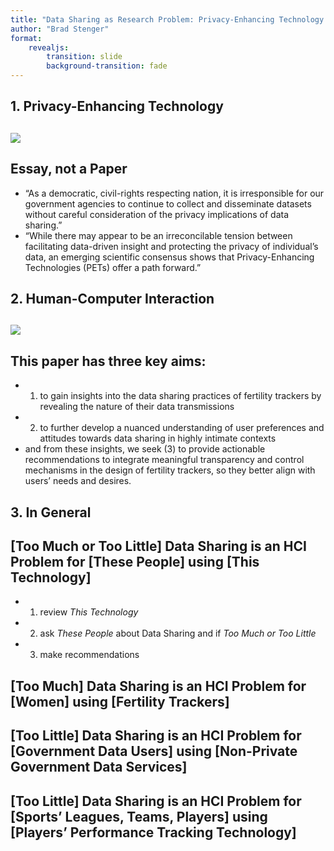 ```yaml
---
title: "Data Sharing as Research Problem: Privacy-Enhancing Technology and Human-Computer Interaction"
author: "Brad Stenger"
format: 
    revealjs:
        transition: slide
        background-transition: fade
---
```


## 1. Privacy-Enhancing Technology

##
[![](PET_100.png)](https://fas.org/publication/increasing-responsible-data-sharing-capacity-throughout-government){target="_blank"}

## Essay, not a Paper
 - "As a democratic, civil-rights respecting nation, it is irresponsible for our government agencies to continue to collect and disseminate datasets without careful consideration of the privacy implications of data sharing."
 - "While there may appear to be an irreconcilable tension between facilitating data-driven insight and protecting the privacy of individual’s data, an emerging scientific consensus shows that Privacy-Enhancing Technologies (PETs) offer a path forward."

## 2. Human-Computer Interaction

## 
[![](HCI_100.png)](https://dl.acm.org/doi/pdf/10.1145/3706598.3714089){target="_blank"}

## This paper has three key aims:
 - (1) to gain insights into the data sharing practices of fertility trackers by revealing the nature of their data transmissions
 - (2) to further develop a nuanced understanding of user preferences and attitudes towards data sharing in highly intimate contexts
 - and from these insights, we seek (3) to provide actionable recommendations to integrate meaningful transparency and control mechanisms in the design of fertility trackers, so they better align with users’ needs and desires.

## 3. In General
 
## \[Too Much or Too Little\] Data Sharing is an HCI Problem for \[These People\] using \[This Technology\]
  - (1) review *This Technology*
  - (2) ask *These People* about Data Sharing and if *Too Much or Too Little*
  - (3) make recommendations

## \[Too Much\] Data Sharing is an HCI Problem for \[Women\] using \[Fertility Trackers\]

## \[Too Little\] Data Sharing is an HCI Problem for \[Government Data Users\] using \[Non-Private Government Data Services\]

## \[Too Little\] Data Sharing is an HCI Problem for \[Sports' Leagues, Teams, Players\] using \[Players' Performance Tracking Technology\]